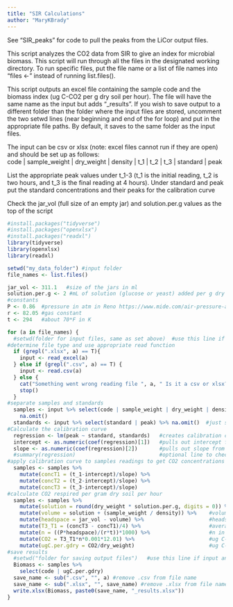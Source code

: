---
title: "SIR Calculations"
author: "MaryKBrady"
---
See "SIR_peaks" for code to pull the peaks from the LiCor output files.

This script analyzes the CO2 data from SIR to give an index for microbial biomass. 
This script will run through all the files in the designated working directory.
To run specific files, put the file name or a list of file names into "files <-" instead of running list.files().

This script outputs an excel file containing the sample code and the biomass index (ug C-CO2 per g dry soil per hour). 
The file will have the same name as the input but adds "_results". 
If you wish to save output to a different folder than the folder where the input files are stored, uncomment the
two setwd lines (near beginning and end of the for loop) and put in the appropriate file paths. 
By default, it saves to the same folder as the input files.

The input can be csv or xlsx (note: excel files cannot run if they are open) and should be set up as follows:  
code | sample_weight | dry_weight | density | t_1 | t_2 | t_3 | standard | peak   

List the appropriate peak values under t_1-3 (t_1 is the initial reading, t_2 is two hours, and t_3 is the final reading at 4 hours). Under standard and peak put the standard concentrations and their peaks for the calibration curve  

Check the jar_vol (full size of an empty jar) and solution.per.g values as the top of the script
  
```{r, message=F}
#install.packages("tidyverse")
#install.packages("openxlsx")
#install.packages("readxl")
library(tidyverse)
library(openxlsx)
library(readxl)

setwd("my_data_folder") #input folder
file_names <- list.files()

jar_vol <- 311.1   #size of the jars in ml
solution.per.g <- 2 #mL of solution (glucose or yeast) added per g dry soil
#constants
P <- 0.86  #pressure in atm in Reno https://www.mide.com/air-pressure-at-altitude-calculator
r <- 82.05 #gas constant
t <- 294   #about 70*F in K

for (a in file_names) {
  #setwd(folder for input files, same as set above)  #use this line if input and output folders differ
#determine file type and use appropriate read function
  if (grepl(".xlsx", a) == T){  
    input <- read_excel(a)
  } else if (grepl(".csv", a) == T) {
    input <- read.csv(a)
  } else {
    cat("Something went wrong reading file ", a, " Is it a csv or xlsx? If xlsx, make sure file is not open")
    stop()
  }
#separate samples and standards
  samples <- input %>% select(code | sample_weight | dry_weight | density | t_1 | t_2 | t_3) %>% #just samples
    na.omit()
  standards <- input %>% select(standard | peak) %>% na.omit()  #just standards               
#Calculate the calibration curve  
  regression <- lm(peak ~ standard, standards)   #creates calibration curve
  intercept <- as.numeric(coef(regression)[1])   #pulls out intercept from regression
  slope <- as.numeric(coef(regression)[2])       #pulls out slope from regression
  #summary(regression)                           #optional line to check R2, should be a really high R2
#apply calibration curve to samples readings to get CO2 concentrations
  samples <- samples %>%
    mutate(concT1 = (t_1-intercept)/slope) %>%
    mutate(concT2 = (t_2-intercept)/slope) %>%
    mutate(concT3 = (t_3-intercept)/slope)
#calculate CO2 respired per gram dry soil per hour
  samples <- samples %>%
    mutate(solution = round(dry_weight * solution.per.g, digits = 0)) %>% #volume of solution added
    mutate(volume = solution + (sample_weight / density)) %>%    #volume solution + volume sample in ml
    mutate(headspace = jar_vol - volume) %>%                     #headspace in ml                  
    mutate(T3_T1 = (concT3 - concT1)/4) %>%                      #average change in CO2 concentration per hour   
    mutate(n = ((P*headspace)/(r*t))*1000) %>%                   #n in PVnrt - mmol air in jar              
    mutate(CO2 = T3_T1*n*0.001*12.01) %>%                        #ug C-CO2 produced 
    mutate(ugC.per.gdry = CO2/dry_weight)                        #ug C-CO2 produced per gram dry soil per hour
#save results
  #setwd("folder for saving output files")   #use this line if input and output folders differ
  Biomass <- samples %>%
    select(code | ugC.per.gdry)
  save_name <- sub(".csv", "", a) #remove .csv from file name
  save_name <- sub(".xlsx", "", save_name) #remove .xlsx from file name
  write.xlsx(Biomass, paste0(save_name, "_results.xlsx"))
}
```
